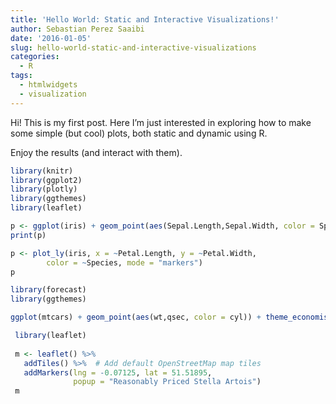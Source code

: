 ```yaml
---
title: 'Hello World: Static and Interactive Visualizations!'
author: Sebastian Perez Saaibi
date: '2016-01-05'
slug: hello-world-static-and-interactive-visualizations
categories:
  - R
tags:
  - htmlwidgets
  - visualization
---
```



Hi!
This is my first post. Here I'm just interested in exploring how to make some simple (but cool) plots, both static and dynamic using R.

Enjoy the results (and interact with them).


```r
library(knitr)
library(ggplot2)
library(plotly)
library(ggthemes)
library(leaflet)
```

```r
p <- ggplot(iris) + geom_point(aes(Sepal.Length,Sepal.Width, color = Species)) + theme_wsj() + ggtitle("Sepal Dimensions")
print(p)
```

```r
p <- plot_ly(iris, x = ~Petal.Length, y = ~Petal.Width,
        color = ~Species, mode = "markers")
p
```


```r
library(forecast)
library(ggthemes)

ggplot(mtcars) + geom_point(aes(wt,qsec, color = cyl)) + theme_economist()
```

```r
 library(leaflet)
 
 m <- leaflet() %>%
   addTiles() %>%  # Add default OpenStreetMap map tiles
   addMarkers(lng = -0.07125, lat = 51.51895, 
              popup = "Reasonably Priced Stella Artois")
 m
```
